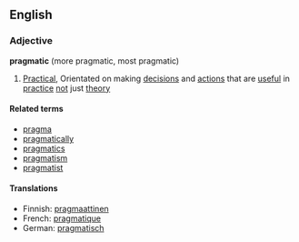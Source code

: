 ==English==
=== Adjective ===
'''pragmatic''' (more pragmatic, most pragmatic)

#[[Practical]], Orientated on making [[decision]]s and [[action]]s that are [[useful]] in [[practice]] [[not]] just [[theory]]

====Related terms====
*[[pragma]]
*[[pragmatically]]
*[[pragmatics]]
*[[pragmatism]]
*[[pragmatist]]

==== Translations ====
*Finnish: [[pragmaattinen]]
*French: [[pragmatique]]
*German: [[pragmatisch]]